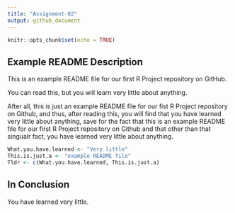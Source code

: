 ---
title: "Assignment-02"
output: github_document
---

```{r setup, include=FALSE}
knitr::opts_chunk$set(echo = TRUE)
```

## Example README Description
This is an example README file for our first R Project repository on GitHub.

You can read this, but you will learn very little about anything.

After all, this is just an example README file for our fist R Project repository 
on Github, and thus, after reading this, you will find that you have learned very 
little about anything, save for the fact that this is an example README file for our
first R Project repository on Github and that other than that singualr fact, you have 
learned very little about anything.

```{r}
What.you.have.learned <- "Very little"
This.is.just.a <- "example README file"
Tldr <- c(What.you.have.learned, This.is.just.a)

```

## In Conclusion
You have learned very little.